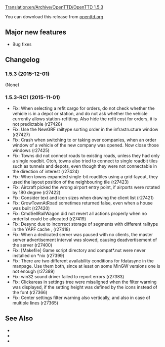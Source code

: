 [[Translation:en/Archive/OpenTTD/OpenTTD 1.5.3]]
{{en/-}}
{{en/OTTDVersions}}


{{en/Release|prev=OpenTTD 1.5.2|next=OpenTTD 1.6.0|date=2015-12-01}}

You can download this release from [http://www.openttd.org/en/download-stable/1.5.3 openttd.org].

==Major new features==
* Bug fixes

==Changelog==
===1.5.3 (2015-12-01)===
(None)


===1.5.3-RC1 (2015-11-01)===
* Fix: When selecting a refit cargo for orders, do not check whether the vehicle is in a depot or station, and do not ask whether the vehicle currently allows station-refitting. Also hide the refit cost for orders, it is not predictable (r27428)
* Fix: Use the NewGRF railtype sorting order in the infrastructure window (r27427)
* Fix: Crash when switching to or taking over companies, when an order window of a vehicle of the new company was opened. Now close those windows {{en/Flyspray|5842}} (r27425)
* Fix: Towns did not connect roads to existing roads, unless they had only a single roadbit. Otoh, towns also tried to connect to single roadbit tiles such as tunnels and depots, even though they were not connectable in the direction of interest {{en/Flyspray|6374}} (r27424)
* Fix: When towns expanded single-bit roadtiles using a grid-layout, they used the layout position of the neighbouring tile (r27423)
* Fix: Aircraft picked the wrong airport entry point, if airports were rotated by 180 degree {{en/Flyspray|6341}} (r27422)
* Fix: Consider text and icon sizes when drawing the client list {{en/Flyspray|6265}} (r27421)
* Fix: GrowTownAtRoad sometimes returned false, even when a house was built {{en/Flyspray|6362}} (r27420)
* Fix: CmdSellRailWagon did not revert all actions properly when no orderlist could be allocated {{en/Flyspray|6369}} (r27419)
* Fix: Desync due to incorrect storage of segments with different railtype in the YAPF cache {{en/Flyspray|6329}}, {{en/Flyspray|6379}} (r27418)
* Fix: When a dedicated server was paused with no clients, the master server advertisement interval was slowed, causing deadvertisement of the server {{en/Flyspray|6368}} (r27400)
* Fix: [Makefile] Game script directory and compat*.nut were never installed on *nix (r27399)
* Fix: There are two different availability conditions for fdatasync in the manpage. Use them both, since at least on some MinGW versions one is not enough (r27389)
* Fix: win32 sound driver failed to report errors (r27383)
* Fix: Clickareas in settings tree were misaligned when the filter warning was displayed, if the setting height was defined by the icons instead of the font {{en/Flyspray|6358}} (r27366)
* Fix: Center settings filter warning also vertically, and also in case of multiple lines (r27365)

==See Also==
* {{en/OTTDNewsArticle|223|The 1.5.3 news article}}
* {{en/Forum|topic=73984|Forum topic for 1.5.3-RC1}}
* {{en/OTTDNewsArticle|222|The 1.5.3-RC1 news article}}